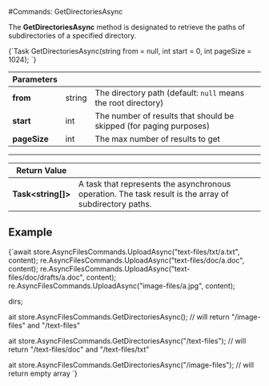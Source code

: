 
#Commands: GetDirectoriesAsync

The **GetDirectoriesAsync** method is designated to retrieve the paths of subdirectories of a specified directory. 



<TabItem value="get_directories_1" label="get_directories_1">
<CodeBlock language="csharp">
{`Task<string[]> GetDirectoriesAsync(string from = null, int start = 0, int pageSize = 1024);
`}
</CodeBlock>
</TabItem>

| Parameters | | |
| ------------- | ------------- | ----- |
| **from** | string | The directory path (default: `null` means the root directory)|
| **start** | int | The number of results that should be skipped (for paging purposes) |
| **pageSize** | int | The max number of results to get |

---

| Return Value | |
| ------------- | ------------- |
| **Task&lt;string[]&gt;** | A task that represents the asynchronous operation. The task result is the array of subdirectory paths. |

## Example

<TabItem value="get_directories_2" label="get_directories_2">
<CodeBlock language="csharp">
{`await store.AsyncFilesCommands.UploadAsync("text-files/txt/a.txt", content);
re.AsyncFilesCommands.UploadAsync("text-files/doc/a.doc", content);
re.AsyncFilesCommands.UploadAsync("text-files/doc/drafts/a.doc", content);
re.AsyncFilesCommands.UploadAsync("image-files/a.jpg", content);

dirs;

ait store.AsyncFilesCommands.GetDirectoriesAsync(); // will return "/image-files" and "/text-files"

ait store.AsyncFilesCommands.GetDirectoriesAsync("/text-files"); // will return "/text-files/doc" and "/text-files/txt"

ait store.AsyncFilesCommands.GetDirectoriesAsync("/image-files"); // will return empty array
`}
</CodeBlock>
</TabItem>

